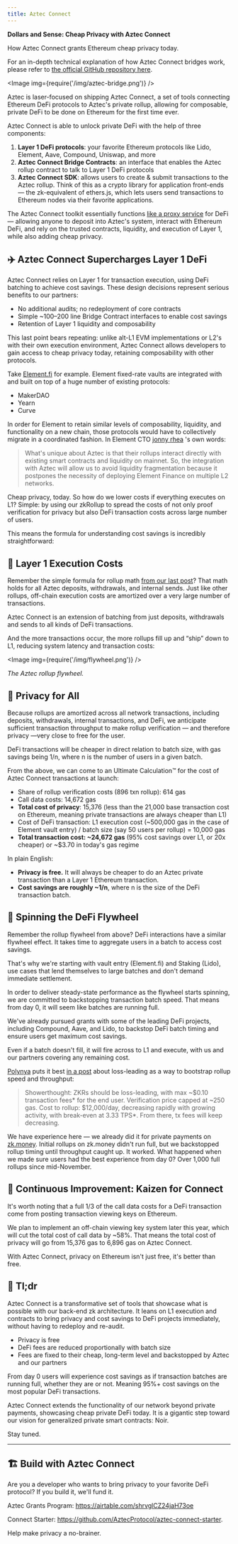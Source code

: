 ```yaml
---
title: Aztec Connect
---
```


__Dollars and Sense: Cheap Privacy with Aztec Connect__

How Aztec Connect grants Ethereum cheap privacy today.

For an in-depth technical explanation of how Aztec Connect bridges work, please refer to [the official GitHub repository here](https://github.com/AztecProtocol/aztec-connect-bridges).

<Image img={require('/img/aztec-bridge.png')} />

Aztec is laser-focused on shipping Aztec Connect, a set of tools connecting Ethereum DeFi protocols to Aztec's private rollup, allowing for composable, private DeFi to be done on Ethereum for the first time ever.

Aztec Connect is able to unlock private DeFi with the help of three components:

1. __Layer 1 DeFi protocols__: your favorite Ethereum protocols like Lido, Element, Aave, Compound, Uniswap, and more
2. __Aztec Connect Bridge Contracts__: an interface that enables the Aztec rollup contract to talk to Layer 1 DeFi protocols
3. __Aztec Connect SDK__: allows users to create & submit transactions to the Aztec rollup. Think of this as a crypto library for application front-ends — the zk-equivalent of ethers.js, which lets users send transactions to Ethereum nodes via their favorite applications.

The Aztec Connect toolkit essentially functions [like a proxy service](https://medium.com/aztec-protocol/private-defi-with-the-aztec-connect-bridge-76c3da76d982) for DeFi— allowing anyone to deposit into Aztec's system, interact with Ethereum DeFi, and rely on the trusted contracts, liquidity, and execution of Layer 1, while also adding cheap privacy.

## ✈️ Aztec Connect Supercharges Layer 1 DeFi
Aztec Connect relies on Layer 1 for transaction execution, using DeFi batching to achieve cost savings. These design decisions represent serious benefits to our partners:

- No additional audits; no redeployment of core contracts
- Simple ~100–200 line Bridge Contract interfaces to enable cost savings
- Retention of Layer 1 liquidity and composability

This last point bears repeating: unlike alt-L1 EVM implementations or L2's with their own execution environment, Aztec Connect allows developers to gain access to cheap privacy today, retaining composability with other protocols.

Take [Element.fi](http://element.fi/) for example. Element fixed-rate vaults are integrated with and built on top of a huge number of existing protocols:

- MakerDAO
- Yearn
- Curve

In order for Element to retain similar levels of composability, liquidity, and functionality on a new chain, those protocols would have to collectively migrate in a coordinated fashion. In Element CTO 
[jonny rhea](https://medium.com/u/916b1bfb656?source=post_page-----f35db037a04--------------------------------)
's own words:

> What's unique about Aztec is that their rollups interact directly with existing smart contracts and liquidity on mainnet. So, the integration with Aztec will allow us to avoid liquidity fragmentation because it postpones the necessity of deploying Element Finance on multiple L2 networks.

Cheap privacy, today. So how do we lower costs if everything executes on L1? Simple: by using our zkRollup to spread the costs of not only proof verification for privacy but also DeFi transaction costs across large number of users.

This means the formula for understanding cost savings is incredibly straightforward:

## 🍰 Layer 1 Execution Costs

Remember the simple formula for rollup math [from our last post](https://medium.com/aztec-protocol/privacy-for-pennies-scaling-aztecs-zkrollup-9f2b36615cc6)? That math holds for all Aztec deposits, withdrawals, and internal sends. Just like other rollups, off-chain execution costs are amortized over a very large number of transactions.

Aztec Connect is an extension of batching from just deposits, withdrawals and sends to all kinds of DeFi transactions.

And the more transactions occur, the more rollups fill up and “ship” down to L1, reducing system latency and transaction costs:

<Image img={require('/img/flywheel.png')} />

_The Aztec rollup flywheel._

## 📩 Privacy for All

Because rollups are amortized across all network transactions, including deposits, withdrawals, internal transactions, and DeFi, we anticipate sufficient transaction throughput to make rollup verification — and therefore privacy —very close to free for the user.

DeFi transactions will be cheaper in direct relation to batch size, with gas savings being 1/n, where n is the number of users in a given batch.

From the above, we can come to an Ultimate Calculation™ for the cost of Aztec Connect transactions at launch:

- Share of rollup verification costs (896 txn rollup): 614 gas
- Call data costs: 14,672 gas
- __Total cost of privacy__: 15,376 (less than the 21,000 base transaction cost on Ethereum, meaning private transactions are always cheaper than L1)
- Cost of DeFi transaction: L1 execution cost (~500,000 gas in the case of Element vault entry) / batch size (say 50 users per rollup) = 10,000 gas
- __Total transaction cost: ~24,672 gas__ (95% cost savings over L1, or 20x cheaper) or ~$3.70 in today's gas regime

In plain English:

- __Privacy is free.__ It will always be cheaper to do an Aztec private transaction than a Layer 1 Ethereum transaction.
- __Cost savings are roughly ~1/n__, where n is the size of the DeFi transaction batch.

## 🤑 Spinning the DeFi Flywheel

Remember the rollup flywheel from above? DeFi interactions have a similar flywheel effect. It takes time to aggregate users in a batch to access cost savings.

That's why we're starting with vault entry (Element.fi) and Staking (Lido), use cases that lend themselves to large batches and don't demand immediate settlement.

In order to deliver steady-state performance as the flywheel starts spinning, we are committed to backstopping transaction batch speed. That means from day 0, it will seem like batches are running full.

We've already pursued grants with some of the leading DeFi projects, including Compound, Aave, and Lido, to backstop DeFi batch timing and ensure users get maximum cost savings.

Even if a batch doesn't fill, it will fire across to L1 and execute, with us and our partners covering any remaining cost.

[Polynya](https://medium.com/u/923c922a6d67?source=post_page-----f35db037a04--------------------------------) puts it best [in a post](https://twitter.com/epolynya/status/1474990044154793984?ref_src=twsrc%5Etfw%7Ctwcamp%5Etweetembed%7Ctwterm%5E1474990044154793984%7Ctwgr%5E%7Ctwcon%5Es1_&ref_url=https%3A%2F%2Fcdn.embedly.com%2Fwidgets%2Fmedia.html%3Ftype%3Dtext2Fhtmlkey%3Da19fcc184b9711e1b4764040d3dc5c07schema%3Dtwitterurl%3Dhttps3A%2F%2Ftwitter.com%2Fepolynya%2Fstatus%2F1474990044154793984image%3Dhttps3A%2F%2Fi.embed.ly%2F1%2Fimage3Furl3Dhttps253A252F252Fabs.twimg.com252Ferrors252Flogo46x38.png26key3Da19fcc184b9711e1b4764040d3dc5c07) about loss-leading as a way to bootstrap rollup speed and throughput:

> Showerthought: ZKRs should be loss-leading, with  max ~$0.10 transaction fees* for the end user. Verification price capped at ~250 gas. Cost to rollup: $12,000/day, decreasing rapidly with growing activity, with break-even at 3.33 TPS*. From there, tx fees will keep decreasing.

We have experience here — we already did it for private payments on [zk.money](http://zk.money/). Initial rollups on zk.money didn't run full, but we backstopped rollup timing until throughput caught up. It worked. What happened when we made sure users had the best experience from day 0? Over 1,000 full rollups since mid-November.

## 🧗 Continuous Improvement: Kaizen for Connect

It's worth noting that a full 1/3 of the call data costs for a DeFi transaction come from posting transaction viewing keys on Ethereum.

We plan to implement an off-chain viewing key system later this year, which will cut the total cost of call data by ~58%. That means the total cost of privacy will go from 15,376 gas to 6,896 gas on Aztec Connect.

With Aztec Connect, privacy on Ethereum isn't just free, it's better than free.

## 📕 Tl;dr
Aztec Connect is a transformative set of tools that showcase what is possible with our back-end zk architecture. It leans on L1 execution and contracts to bring privacy and cost savings to DeFi projects immediately, without having to redeploy and re-audit.

- Privacy is free
- DeFi fees are reduced proportionally with batch size
- Fees are fixed to their cheap, long-term level and backstopped by Aztec and our partners

From day 0 users will experience cost savings as if transaction batches are running full, whether they are or not. Meaning 95%+ cost savings on the most popular DeFi transactions.

Aztec Connect extends the functionality of our network beyond private payments, showcasing cheap private DeFi today. It is a gigantic step toward our vision for generalized private smart contracts: Noir.

Stay tuned.

---

## 🏗 Build with Aztec Connect

Are you a developer who wants to bring privacy to your favorite DeFi protocol? If you build it, we'll fund it.

Aztec Grants Program: https://airtable.com/shrvglCZ24jaH73oe

Connect Starter: https://github.com/AztecProtocol/aztec-connect-starter.

Help make privacy a no-brainer.